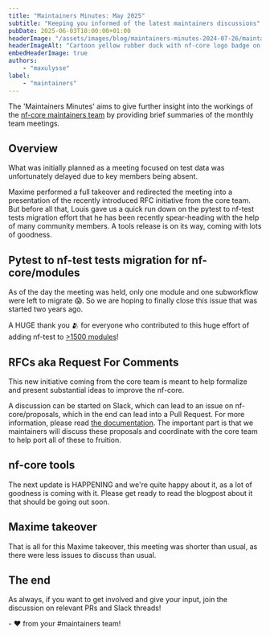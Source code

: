 ```yaml
---
title: "Maintainers Minutes: May 2025"
subtitle: "Keeping you informed of the latest maintainers discussions"
pubDate: 2025-06-03T10:00:00+01:00
headerImage: "/assets/images/blog/maintainers-minutes-2024-07-26/maintainers-wide.png"
headerImageAlt: "Cartoon yellow rubber duck with nf-core logo badge on its body with the nf-core logo."
embedHeaderImage: true
authors:
    - "maxulysse"
label:
    - "maintainers"
---
```



The 'Maintainers Minutes' aims to give further insight into the workings of the [nf-core maintainers team](/governance#maintainers) by providing brief summaries of the monthly team meetings.

## Overview

What was initially planned as a meeting focused on test data was unfortunately delayed due to key members being absent.

Maxime performed a full takeover and redirected the meeting into a presentation of the recently introduced RFC initiative from the core team.
But before all that, Louis gave us a quick run down on the pytest to nf-test tests migration effort that he has been recently spear-heading with the help of many community members.
A tools release is on its way, coming with lots of goodness.

## Pytest to nf-test tests migration for nf-core/modules

As of the day the meeting was held, only one module and one subworkflow were left to migrate 😱.
So we are hoping to finally close this issue that was started two years ago.

A HUGE thank you :people_hugging: for everyone who contributed to this huge effort of adding nf-test to [>1500 modules](https://nf-co.re/modules/)!

## RFCs aka Request For Comments

This new initiative coming from the core team is meant to help formalize and present substantial ideas to improve the nf-core.

A discussion can be started on Slack, which can lead to an issue on nf-core/proposals, which in the end can lead into a Pull Request.
For more information, please read [the documentation](https://nf-co.re/docs/contributing/project_proposals).
The important part is that we maintainers will discuss these proposals and coordinate with the core team to help port all of these to fruition.

## nf-core tools

The next update is HAPPENING and we're quite happy about it, as a lot of goodness is coming with it.
Please get ready to read the blogpost about it that should be going out soon.

## Maxime takeover

That is all for this Maxime takeover, this meeting was shorter than usual, as there were less issues to discuss than usual.

## The end

As always, if you want to get involved and give your input, join the discussion on relevant PRs and Slack threads!

\- :heart: from your #maintainers team!
